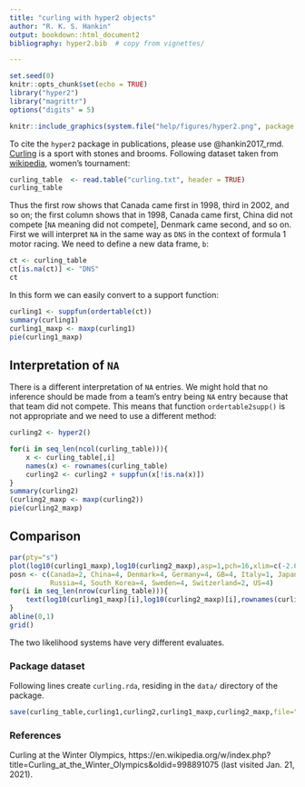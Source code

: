 ```yaml
---
title: "curling with hyper2 objects"
author: "R. K. S. Hankin"
output: bookdown::html_document2
bibliography: hyper2.bib  # copy from vignettes/

---
```


```r
set.seed(0)
knitr::opts_chunk$set(echo = TRUE)
library("hyper2")
library("magrittr")
options("digits" = 5)
```

```r
knitr::include_graphics(system.file("help/figures/hyper2.png", package = "hyper2"))
```

To cite the `hyper2` package in publications, please use @hankin2017_rmd.
[Curling](https://en.wikipedia.org/wiki/Curling) is a sport with
stones and brooms.  Following dataset taken from
[wikipedia](https://en.wikipedia.org/w/index.php?title=Curling_at_the_Winter_Olympics&oldid=998891075),
women's tournament:

```r
curling_table  <- read.table("curling.txt", header = TRUE)
curling_table
```

Thus the first row shows that Canada came first in 1998, third in
2002, and so on; the first column shows that in 1998, Canada came
first, China did not compete [`NA` meaning did not compete], Denmark
came second, and so on.  First we will interpret `NA` in the same way
as `DNS` in the context of formula 1 motor racing.  We need to define
a new data frame, `b`:

```r
ct <- curling_table
ct[is.na(ct)] <- "DNS"
ct
```

In this form we can easily convert to a support function:

```r
curling1 <- suppfun(ordertable(ct))
summary(curling1)
curling1_maxp <- maxp(curling1)
pie(curling1_maxp)
```

## Interpretation of `NA`

There is a different interpretation of `NA` entries.  We might hold
that no inference should be made from a team's entry being `NA` entry
because that that team did not compete.  This means that function
`ordertable2supp()` is not appropriate and we need to use a different
method:

```r
curling2 <- hyper2()

for(i in seq_len(ncol(curling_table))){
    x <- curling_table[,i]
    names(x) <- rownames(curling_table)
    curling2 <- curling2 + suppfun(x[!is.na(x)])
}
summary(curling2)
(curling2_maxp <- maxp(curling2))
pie(curling2_maxp)
```


##  Comparison

```r
par(pty="s")
plot(log10(curling1_maxp),log10(curling2_maxp),asp=1,pch=16,xlim=c(-2.6,0),ylim=c(-2.6,0))
posn <- c(Canada=2, China=4, Denmark=4, Germany=4, GB=4, Italy=1, Japan=2, Norway=2,
          Russia=4, South_Korea=4, Sweden=4, Switzerland=2, US=4)
for(i in seq_len(nrow(curling_table))){
	text(log10(curling1_maxp)[i],log10(curling2_maxp)[i],rownames(curling_table)[i],col="gray",pos=posn[i])
}
abline(0,1)
grid()
```

The two likelihood systems have very different evaluates.


### Package dataset {-}

Following lines create `curling.rda`, residing in the `data/` directory of the package.

```r
save(curling_table,curling1,curling2,curling1_maxp,curling2_maxp,file="curling.rda")
```

### References {-}

Curling at the Winter Olympics, https://en.wikipedia.org/w/index.php?title=Curling_at_the_Winter_Olympics&oldid=998891075 (last visited Jan. 21, 2021).




